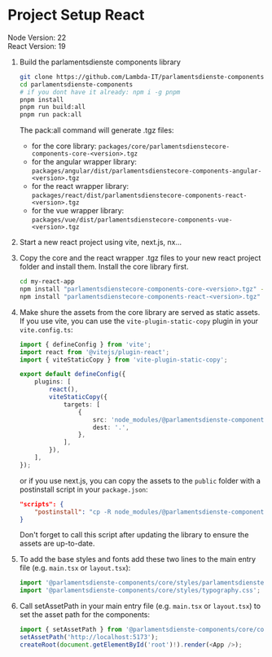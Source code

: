 
<Meta title="Docs/React/React Project Setup" />

# Project Setup React

Node Version: 22<br />
React Version: 19

1. Build the parlamentsdienste components library

    ```bash
    git clone https://github.com/Lambda-IT/parlamentsdienste-components.git
    cd parlamentsdienste-components
    # if you dont have it already: npm i -g pnpm
    pnpm install
    pnpm run build:all
    pnpm run pack:all
    ```

    The pack:all command will generate .tgz files:

    - for the core library: `packages/core/parlamentsdienstecore-components-core-<version>.tgz`
    - for the angular wrapper library: `packages/angular/dist/parlamentsdienstecore-components-angular-<version>.tgz`
    - for the react wrapper library: `packages/react/dist/parlamentsdienstecore-components-react-<version>.tgz`
    - for the vue wrapper library: `packages/vue/dist/parlamentsdienstecore-components-vue-<version>.tgz`

2. Start a new react project using vite, next.js, nx...

3. Copy the core and the react wrapper .tgz files to your new react project folder and install them.
   Install the core library first.

    ```bash
    cd my-react-app
    npm install "parlamentsdienstecore-components-core-<version>.tgz" -f
    npm install "parlamentsdienstecore-components-react-<version>.tgz" -f
    ```

4. Make shure the assets from the core library are served as static assets. If you use vite, you can use the `vite-plugin-static-copy` plugin in your `vite.config.ts`:

    ```typescript
    import { defineConfig } from 'vite';
    import react from '@vitejs/plugin-react';
    import { viteStaticCopy } from 'vite-plugin-static-copy';

    export default defineConfig({
        plugins: [
            react(),
            viteStaticCopy({
                targets: [
                    {
                        src: 'node_modules/@parlamentsdienste-components/core/dist/parlamentsdienstecore/assets',
                        dest: '.',
                    },
                ],
            }),
        ],
    });
    ```

    or if you use next.js, you can copy the assets to the `public` folder with a postinstall script in your `package.json`:

    ```json
    "scripts": {
        "postinstall": "cp -R node_modules/@parlamentsdienste-components/core/dist/parlamentsdienstecore/assets public"
    }
    ```

    Don't forget to call this script after updating the library to ensure the assets are up-to-date.

5. To add the base styles and fonts add these two lines to the main entry file (e.g. `main.tsx` or `layout.tsx`):

    ```typescript
    import '@parlamentsdienste-components/core/styles/parlamentsdienstecore.css';
    import '@parlamentsdienste-components/core/styles/typography.css';
    ```

6. Call setAssetPath in your main entry file (e.g. `main.tsx` or `layout.tsx`) to set the asset path for the components:

    ```typescript
    import { setAssetPath } from '@parlamentsdienste-components/core/components';
    setAssetPath('http://localhost:5173');
    createRoot(document.getElementById('root')!).render(<App />);
    ```

